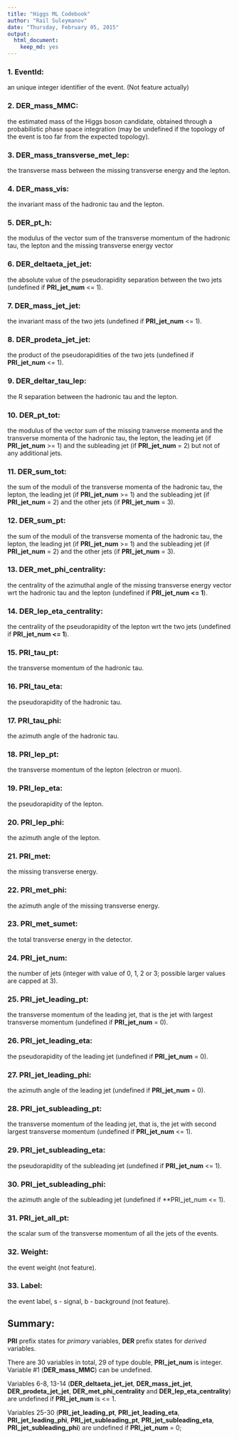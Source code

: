 ```yaml
---
title: "Higgs ML Codebook"
author: "Rail Suleymanov"
date: "Thursday, February 05, 2015"
output:
  html_document:
    keep_md: yes
---
```




### 1. **EventId**:
an unique integer identifier of the event. (Not feature actually)

### 2. **DER_mass_MMC**:
the estimated mass of the Higgs boson candidate, obtained through a probabilistic phase space integration (may be undefined if the topology of the event is too far from the expected topology).

### 3. **DER_mass_transverse_met_lep**:
the transverse mass between the missing transverse energy and the lepton.

### 4. **DER_mass_vis**:
the invariant mass of the hadronic tau and the lepton.

### 5. **DER_pt_h**:
the modulus of the vector sum of the transverse momentum of the hadronic tau, the lepton and the missing transverse energy vector

### 6. **DER_deltaeta_jet_jet**:
the absolute value of the pseudorapidity separation between the two jets (undefined if **PRI_jet_num** <= 1).

### 7. **DER_mass_jet_jet**:
the invariant mass of the two jets (undefined if **PRI_jet_num** <= 1).

### 8. **DER_prodeta_jet_jet**:
the product of the pseudorapidities of the two jets (undefined if **PRI_jet_num** <= 1).

### 9. **DER_deltar_tau_lep**:
the R separation between the hadronic tau and the lepton.

### 10. **DER_pt_tot**:
the modulus of the vector sum of the missing tranverse momenta and the transverse momenta of the hadronic tau, the lepton, the leading jet (if **PRI_jet_num** >= 1) and the subleading jet (if **PRI_jet_num** = 2) but not of any additional jets.

### 11. **DER_sum_tot**:
the sum of the moduli of the transverse momenta of the hadronic tau, the lepton, the leading jet (if **PRI_jet_num** >= 1) and the subleading jet (if **PRI_jet_num** = 2) and the other jets (if **PRI_jet_num** = 3).

### 12. **DER_sum_pt**:
the sum of the moduli of the transverse momenta of the hadronic tau, the lepton, the leading jet (if **PRI_jet_num** >= 1) and the subleading jet (if **PRI_jet_num** = 2) and the other jets (if **PRI_jet_num** = 3).

### 13. **DER_met_phi_centrality**:
the centrality of the azimuthal angle of the missing transverse energy vector wrt the hadronic tau and the lepton (undefined if **PRI_jet_num <= 1**).

### 14. **DER_lep_eta_centrality**:
the centrality of the pseudorapidity of the lepton wrt the two jets (undefined if **PRI_jet_num <= 1**).

### 15. **PRI_tau_pt**:
the transverse momentum of the hadronic tau.

### 16. **PRI_tau_eta**:
the pseudorapidity of the hadronic tau.

### 17. **PRI_tau_phi**:
the azimuth angle of the hadronic tau.

### 18. **PRI_lep_pt**:
the transverse momentum of the lepton (electron or muon).

### 19. **PRI_lep_eta**:
the pseudorapidity of the lepton.

### 20. **PRI_lep_phi**:
the azimuth angle of the lepton.

### 21. **PRI_met**:
the missing transverse energy.

### 22. **PRI_met_phi**:
the azimuth angle of the missing transverse energy.

### 23. **PRI_met_sumet**:
the total transverse energy in the detector.

### 24. **PRI_jet_num**:
the number of jets (integer with value of 0, 1, 2 or 3; possible larger values are capped at 3).

### 25. **PRI_jet_leading_pt**:
the transverse momentum of the leading jet, that is the jet with largest transverse momentum (undefined if **PRI_jet_num** = 0).

### 26. **PRI_jet_leading_eta**:
the pseudorapidity of the leading jet (undefined if **PRI_jet_num** = 0).

### 27. **PRI_jet_leading_phi**:
the azimuth angle of the leading jet (undefined if **PRI_jet_num** = 0).

### 28. **PRI_jet_subleading_pt**:
the transverse momentum of the leading jet, that is, the jet with second largest transverse momentum (undefined if **PRI_jet_num** <= 1).

### 29. **PRI_jet_subleading_eta**:
the pseudorapidity of the subleading jet (undefined if **PRI_jet_num** <= 1).

### 30. **PRI_jet_subleading_phi**:
the azimuth angle of the subleading jet (undefined if **PRI_jet_num <= 1).

### 31. **PRI_jet_all_pt**:
the scalar sum of the transverse momentum of all the jets of the events.

### 32. **Weight**:
the event weight (not feature).

### 33. **Label**:
the event label, s - signal, b - background (not feature).

## Summary:
**PRI** prefix states for *primary* variables, **DER** prefix states for *derived* variables. 

There are 30 variables in total, 29 of type double, **PRI_jet_num** is integer. Variable #1 (**DER_mass_MMC**) can be undefined. 

Variables 6-8, 13-14 (**DER_deltaeta_jet_jet**, **DER_mass_jet_jet**, **DER_prodeta_jet_jet**, **DER_met_phi_centrality** and **DER_lep_eta_centrality**) are undefined if **PRI_jet_num** is <= 1. 

Variables 25-30 (**PRI_jet_leading_pt**, **PRI_jet_leading_eta**, **PRI_jet_leading_phi**, **PRI_jet_subleading_pt**, **PRI_jet_subleading_eta**, **PRI_jet_subleading_phi**) are undefined if **PRI_jet_num** = 0;